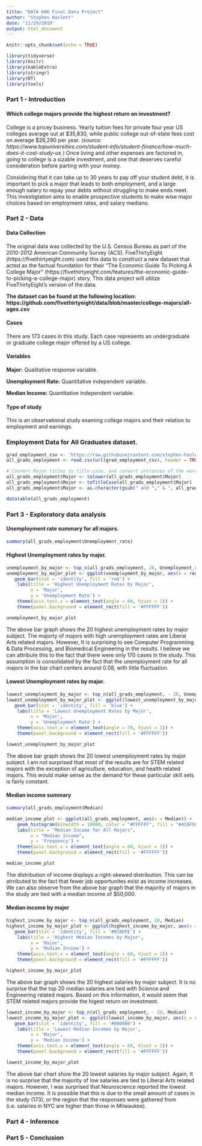 ```yaml
---
title: "DATA 606 Final Data Project"
author: "Stephen Haslett"
date: "11/29/2019"
output: html_document
---
```


```r
knitr::opts_chunk$set(echo = TRUE)
```

```r
library(tidyverse)
library(knitr)
library(kableExtra)
library(stringr)
library(DT)
library(tools)
```

### Part 1 - Introduction

#### Which college majors provide the highest return on investment?
College is a pricey business. Yearly tuition fees for private four year US colleges average out at $35,830, while public college out-of-state fees cost on average $26,290 per year.
*(source: https://www.topuniversities.com/student-info/student-finance/how-much-does-it-cost-study-us )* Once living and other expenses are factored in, going to college is a sizable investment, and one that deserves careful consideration before parting with your money.

Considering that it can take up to 30 years to pay off your student debt, it is important to pick a major that leads to both employment, and a large enough salary to repay your debts without struggling to make ends meet. This investigtation aims to enable prospective students to make wise major choices based on employment rates, and salary medians.

### Part 2 - Data

#### Data Collection
The original data was collected by the U.S. Census Bureau as part of the 2010-2012 American Community Survey (ACS). FiveThirtyEight (https://fivethirtyeight.com) used this data to construct a new dataset that acted as the factual foundation for their “The Economic Guide To Picking A College Major” (https://fivethirtyeight.com/features/the-economic-guide-to-picking-a-college-major) story. This data project will utilize FiveThirtyEight’s version of the data.

**The dataset can be found at the following location: https://github.com/fivethirtyeight/data/blob/master/college-majors/all-ages.csv **

#### Cases
There are 173 cases in this study. Each case represents an undergraduate or graduate college major offered by a US college.

#### Variables
**Major:** Qualitative response variable.

**Unemployment Rate:** Quantitative independent variable.

**Median Income:** Quantitative independent variable.

#### Type of study
This is an observational study examing college majors and their relation to employment and earnings.

### Employment Data for All Graduates dataset.

```r
grad_employment_csv <- 'https://raw.githubusercontent.com/stephen-haslett/data606/data606-final-project/final_data_project/all-ages.csv'
all_grads_employment <- read.csv(url(grad_employment_csv), header = TRUE)

# Convert Major titles to title case, and convert instances of the word 'and' to ampersands.
all_grads_employment$Major <- tolower(all_grads_employment$Major)
all_grads_employment$Major <- toTitleCase(all_grads_employment$Major)
all_grads_employment$Major <- as.character(gsub(" and "," & ", all_grads_employment$Major))

datatable(all_grads_employment)
```


### Part 3 - Exploratory data analysis

#### Unemployment rate summary for all majors.
```r
summary(all_grads_employment$Unemployment_rate)
```


#### Highest Unemployment rates by major.
```r
unemployment_by_major <- top_n(all_grads_employment, 20, Unemployment_rate)
unemployment_by_major_plot <- ggplot(unemployment_by_major, aes(x = reorder(Major, - Unemployment_rate), y = Unemployment_rate)) +
   geom_bar(stat = 'identity', fill = 'red') +
    labs(title = 'Highest Unemployment Rates by Major',
         x = 'Major',
         y = 'Unemployment Rate') +
    theme(axis.text.x = element_text(angle = 60, hjust = 1)) +
    theme(panel.background = element_rect(fill = '#FFFFFF'))

unemployment_by_major_plot
```

The above bar graph shows the 20 highest unemployment rates by major subject. The majorty of majors with high unemployment rates are Liberal Arts related majors. However, It is surprising to see Computer Programming & Data Processing, and Biomedical Engineering in the results. I believe we can attribute this to the fact that there were only 170 cases in the study. This assumption is consolidated by the fact that the unemployment rate for all majors in the bar chart centers around 0.08, with little fluctuation.


#### Lowest Unemployment rates by major.
```r
lowest_unemployment_by_major <- top_n(all_grads_employment, - 20, Unemployment_rate)
lowest_unemployment_by_major_plot <- ggplot(lowest_unemployment_by_major, aes(x = reorder(Major, + Unemployment_rate), y = Unemployment_rate)) +
   geom_bar(stat = 'identity', fill = 'blue') +
    labs(title = 'Lowest Unemployment Rates by Major',
         x = 'Major',
         y = 'Unemployment Rate') +
    theme(axis.text.x = element_text(angle = 70, hjust = 1)) +
    theme(panel.background = element_rect(fill = '#FFFFFF'))

lowest_unemployment_by_major_plot
```

The above bar graph shows the 20 lowest unemployment rates by major subject. I am not surprised that most of the results are for STEM related majors with the exception of agriculture, education, and health related majors. This would make sense as the demand for these particular skill sets is fairly constant.

#### Median income summary
```r
summary(all_grads_employment$Median)
```


```r
median_income_plot <- ggplot(all_grads_employment, aes(x = Median)) +
    geom_histogram(binwidth = 10000, color = "#FFFFFF", fill = "#4CAF50") +
    labs(title = "Median Income for All Majors",
         x = "Median Income",
         y = 'Frequency') +
    theme(axis.text.x = element_text(angle = 60, hjust = 1)) +
    theme(panel.background = element_rect(fill = '#FFFFFF'))

median_income_plot
```

The distribution of income displays a right-skewed distribution. This can be atrributed to the fact that fewer job opportunites exist as income increases. We can also observe from the above bar graph that the majority of majors in the study are tied with a median income of $50,000.


#### Median income by major

```r
highest_income_by_major <- top_n(all_grads_employment, 20, Median)
highest_income_by_major_plot <- ggplot(highest_income_by_major, aes(x = reorder(Major, - Median), y = Median)) +
   geom_bar(stat = 'identity', fill = '#01BEFE') +
    labs(title = 'Highest Median Incomes by Major',
         x = 'Major',
         y = 'Median Income') +
    theme(axis.text.x = element_text(angle = 60, hjust = 1)) +
    theme(panel.background = element_rect(fill = '#FFFFFF'))

highest_income_by_major_plot
```

The above bar graph shows the 20 highest salaries by major subject. It is no surprise that the top 20 median salaries are tied with Science and Engineering related majors. Based on this information, it would seem that STEM related majors provide the higest return on investment.


```r
lowest_income_by_major <- top_n(all_grads_employment, - 20, Median)
lowest_income_by_major_plot <- ggplot(lowest_income_by_major, aes(x = reorder(Major, + Median), y = Median)) +
   geom_bar(stat = 'identity', fill = '#800080') +
    labs(title = 'Lowest Median Incomes by Major',
         x = 'Major',
         y = 'Median Income') +
    theme(axis.text.x = element_text(angle = 60, hjust = 1)) +
    theme(panel.background = element_rect(fill = '#FFFFFF'))

lowest_income_by_major_plot
```

The above bar chart show the 20 lowest salaries by major subject. Again, It is no surprise that the majority of low salaries are tied to Liberal Arts related majors. However, I was surprised that Neuroscience reported the lowest median income. It is possible that this is due to the small amount of cases in the study (173), or the region that the responses were gathered from (i.e. salaries in NYC are higher than those in Milwaukee).

### Part 4 - Inference


### Part 5 - Conclusion